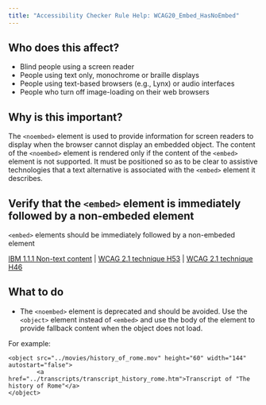 ```yaml
---
title: "Accessibility Checker Rule Help: WCAG20_Embed_HasNoEmbed"
---
```


<div className="toolHelp">
<Row>
<Column colLg={5} colMd={3} colSm={4} className="toolLeft">

## Who does this affect?

 * Blind people using a screen reader
 * People using text only, monochrome or braille displays
 * People using text-based browsers (e.g., Lynx) or audio interfaces
 * People who turn off image-loading on their web browsers

## Why is this important?

The `<noembed>` element is used to provide information for screen readers to display when the browser cannot display an embedded object. The content of the `<noembed>` element is rendered only if the content of the `<embed>` element is not supported. It must be positioned so as to be clear to assistive technologies that a text alternative is associated with the `<embed>` element it describes.

</Column>
<Column colLg={11} colMd={5} colSm={4} className="toolMain">

<div id="locLevel"></div>

## Verify that the `<embed>` element is immediately followed by a non-embeded element
`<embed>` elements should be immediately followed by a non-embeded element

[IBM 1.1.1 Non-text content](http://www.ibm.com/able/guidelines/ci162/non_text_content.html) | [WCAG 2.1 technique H53](https://www.w3.org/WAI/WCAG21/Techniques/html/H53) | [WCAG 2.1 technique H46](https://www.w3.org/WAI/WCAG21/Techniques/html/H46.html)

<div id="locSnippet"></div>

## What to do

 * The `<noembed>` element is deprecated and should be avoided. Use the `<object>` element instead of `<embed>` and use the body of the element to provide fallback content when the object does not load.

  For example:

 ```
 <object src="../movies/history_of_rome.mov" height="60" width="144" autostart="false">
         <a href="../transcripts/transcript_history_rome.htm">Transcript of "The history of Rome"</a>
 </object>
 ```

</Column>
</Row>
</div>
